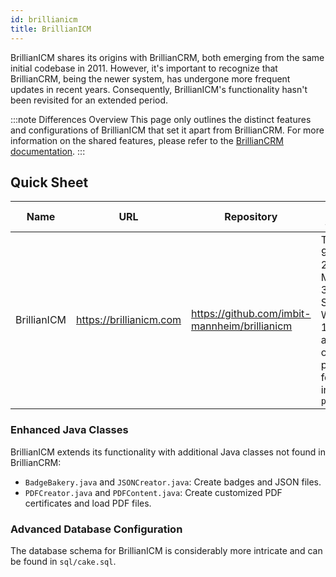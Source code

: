 ```yaml
---
id: brillianicm
title: BrillianICM
---
```



BrillianICM shares its origins with BrillianCRM, both emerging from the same initial codebase in 2011. However, it's important to recognize that BrillianCRM, being the newer system, has undergone more frequent updates in recent years. Consequently, BrillianICM's functionality hasn't been revisited for an extended period.

:::note Differences Overview
This page only outlines the distinct features and configurations of BrillianICM that set it apart from BrillianCRM. For more information on the shared features, please refer to the [BrillianCRM documentation](/projects/brilliancrm).
:::

## Quick Sheet
| Name      | URL           | Repository                  | Tech Stack | Database | CPU Platform | Hosting Location    |
|-----------|---------------|----------------------------|------------|----------|--------------|------------|
| BrillianICM | https://brillianicm.com | https://github.com/imbit-mannheim/brillianicm | Tomcat 9, JRE 21, Maven 3, Shiro Web 1.13.0 and other plugins found in `pom.xml` | MariaDB 11.5.0 | x86         | AWS |
  
### Enhanced Java Classes
BrillianICM extends its functionality with additional Java classes not found in BrillianCRM:

- `BadgeBakery.java` and `JSONCreator.java`: Create badges and JSON files.
- `PDFCreator.java` and `PDFContent.java`: Create customized PDF certificates and load PDF files.

  
### Advanced Database Configuration
The database schema for BrillianICM is considerably more intricate and can be found in `sql/cake.sql`.
